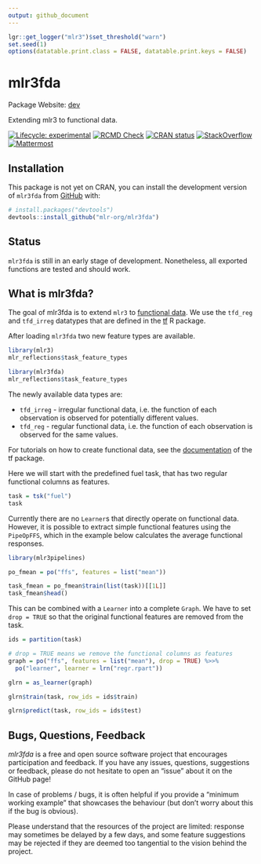 ```yaml
---
output: github_document
---
```


```r
lgr::get_logger("mlr3")$set_threshold("warn")
set.seed(1)
options(datatable.print.class = FALSE, datatable.print.keys = FALSE)
```


# mlr3fda

Package Website: [dev](https://mlr3fda.mlr-org.com/)

Extending mlr3 to functional data.

<!-- badges: start -->
[![Lifecycle: experimental](https://img.shields.io/badge/lifecycle-experimental-orange.svg)](https://lifecycle.r-lib.org/articles/stages.html#experimental)
[![RCMD Check](https://github.com/mlr-org/mlr3fda/actions/workflows/rcmdcheck.yaml/badge.svg)](https://github.com/mlr-org/mlr3fda/actions/workflows/rcmdcheck.yaml)
[![CRAN status](https://www.r-pkg.org/badges/version/mlr3fda)](https://CRAN.R-project.org/package=mlr3fda)
[![StackOverflow](https://img.shields.io/badge/stackoverflow-mlr3-orange.svg)](https://stackoverflow.com/questions/tagged/mlr3)
[![Mattermost](https://img.shields.io/badge/chat-mattermost-orange.svg)](https://lmmisld-lmu-stats-slds.srv.mwn.de/mlr_invite/)
<!-- badges: end -->

## Installation

This package is not yet on CRAN, you can install the development version of `mlr3fda` from [GitHub](https://github.com/) with:

```r
# install.packages("devtools")
devtools::install_github("mlr-org/mlr3fda")
```


## Status

`mlr3fda` is still in an early stage of development.
Nonetheless, all exported functions are tested and should work.

## What is mlr3fda?

The goal of mlr3fda is to extend `mlr3` to [functional data](https://en.wikipedia.org/wiki/Functional_data_analysis).
We use the `tfd_reg` and `tfd_irreg` datatypes that are defined in the [tf](https://github.com/tidyfun/tf) R package.

After loading `mlr3fda` two new feature types are available.

```r
library(mlr3)
mlr_reflections$task_feature_types

library(mlr3fda)
mlr_reflections$task_feature_types
```

The newly available data types are:

  * `tfd_irreg` - irregular functional data, i.e. the function of each observation is observed for potentially different values.
  * `tfd_reg` - regular functional data, i.e. the function of each observation is observed for the same values.

For tutorials on how to create functional data, see the [documentation](https://github.com/tidyfun/tf) of the tf package.

Here we will start with the predefined fuel task, that has two regular functional columns as features.

```r
task = tsk("fuel")
task
```

Currently there are no `Learner`s that directly operate on functional data.
However, it is possible to extract simple functional features using the `PipeOpFFS`, which in the example below calculates the average functional responses.

```r
library(mlr3pipelines)

po_fmean = po("ffs", features = list("mean"))

task_fmean = po_fmean$train(list(task))[[1L]]
task_fmean$head()
```

This can be combined with a `Learner` into a complete `Graph`.
We have to set `drop = TRUE` so that the original functional features are removed from the task.

```r
ids = partition(task)

# drop = TRUE means we remove the functional columns as features
graph = po("ffs", features = list("mean"), drop = TRUE) %>>%
  po("learner", learner = lrn("regr.rpart"))

glrn = as_learner(graph)

glrn$train(task, row_ids = ids$train)

glrn$predict(task, row_ids = ids$test)
```


## Bugs, Questions, Feedback

*mlr3fda* is a free and open source software project that
encourages participation and feedback. If you have any issues,
questions, suggestions or feedback, please do not hesitate to open an
“issue” about it on the GitHub page\!

In case of problems / bugs, it is often helpful if you provide a
“minimum working example” that showcases the behaviour (but don’t
worry about this if the bug is obvious).

Please understand that the resources of the project are limited:
response may sometimes be delayed by a few days, and some feature
suggestions may be rejected if they are deemed too tangential to the
vision behind the project.
